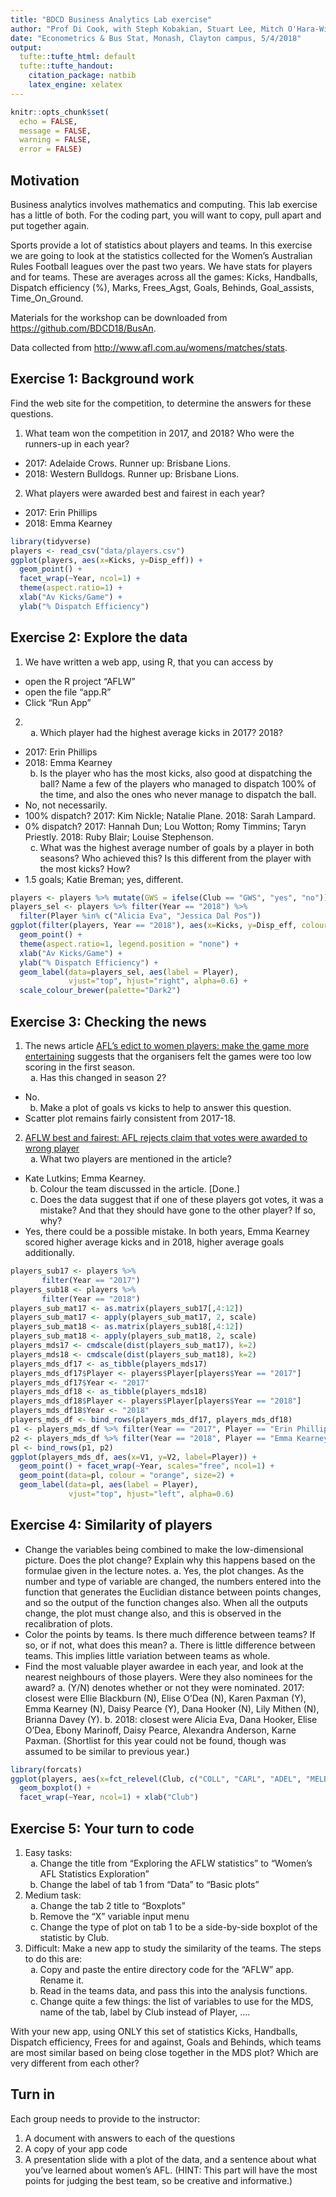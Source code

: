 ---
title: "BDCD Business Analytics Lab exercise"
author: "Prof Di Cook, with Steph Kobakian, Stuart Lee, Mitch O'Hara-Wild"
date: "Econometrics & Bus Stat, Monash, Clayton campus, 5/4/2018"
output:
  tufte::tufte_html: default
  tufte::tufte_handout:
    citation_package: natbib
    latex_engine: xelatex
---

```{r setup, include=FALSE}
knitr::opts_chunk$set(
  echo = FALSE,
  message = FALSE,
  warning = FALSE,
  error = FALSE)
```

## Motivation

Business analytics involves mathematics and computing. This lab exercise has a little of both. For the coding part, you will want to copy, pull apart and put together again. 

Sports provide a lot of statistics about players and teams. In this exercise we are going to look at the statistics collected for the Women's Australian Rules Football leagues over the past two years. We have stats for players and for teams. These are averages across all the games: Kicks, Handballs, Dispatch efficiency (%), Marks, Frees_Agst, Goals, Behinds, Goal_assists, Time_On_Ground. 

Materials for the workshop can be downloaded from [https://github.com/BDCD18/BusAn](https://github.com/BDCD18/BusAn).

Data collected from [http://www.afl.com.au/womens/matches/stats](http://www.afl.com.au/womens/matches/stats).

## Exercise 1: Background work

Find the web site for the competition, to determine the answers for these questions.

1. What team won the competition in 2017, and 2018? Who were the runners-up in each year?
- 2017: Adelaide Crows. Runner up: Brisbane Lions. 
- 2018: Western Bulldogs. Runner up: Brisbane Lions.
2. What players were awarded best and fairest in each year?
- 2017: Erin Phillips
- 2018: Emma Kearney

```{r fig.margin=TRUE, fig.width=3.5, fig.height=7}
library(tidyverse)
players <- read_csv("data/players.csv")
ggplot(players, aes(x=Kicks, y=Disp_eff)) + 
  geom_point() + 
  facet_wrap(~Year, ncol=1) + 
  theme(aspect.ratio=1) +
  xlab("Av Kicks/Game") +
  ylab("% Dispatch Efficiency")
```

## Exercise 2: Explore the data

1. We have written a web app, using R, that you can access by 
- open the R project "AFLW"
- open the file "app.R"
- Click "Run App"
2. 
    a. Which player had the highest average kicks in 2017? 2018?
- 2017: Erin Phillips
- 2018: Emma Kearney
    b. Is the player who has the most kicks, also good at dispatching the ball? Name a few of the players who managed to dispatch 100% of the time, and also the ones who never manage to dispatch the ball. 
- No, not necessarily. 
- 100% dispatch?
2017: Kim Nickle; Natalie Plane.
2018: Sarah Lampard. 
- 0% dispatch?
2017: Hannah Dun; Lou Wotton; Romy Timmins; Taryn Priestly.
2018: Ruby Blair; Louise Stephenson. 
    c. What was the highest average number of goals by a player in both seasons? Who achieved this? Is this different from the player with the most kicks? How?
- 1.5 goals; Katie Breman; yes, different.


```{r fig.margin=TRUE, fig.width=3.5, fig.height=3.5}
players <- players %>% mutate(GWS = ifelse(Club == "GWS", "yes", "no"))
players_sel <- players %>% filter(Year == "2018") %>%
  filter(Player %in% c("Alicia Eva", "Jessica Dal Pos"))
ggplot(filter(players, Year == "2018"), aes(x=Kicks, y=Disp_eff, colour=GWS)) + 
  geom_point() + 
  theme(aspect.ratio=1, legend.position = "none") +
  xlab("Av Kicks/Game") +
  ylab("% Dispatch Efficiency") + 
  geom_label(data=players_sel, aes(label = Player), 
             vjust="top", hjust="right", alpha=0.6) + 
  scale_colour_brewer(palette="Dark2")
```

## Exercise 3: Checking the news

1. The news article [AFL's edict to women players: make the game more entertaining](https://www.theaustralian.com.au/sport/afl/afls-edict-to-women-players-make-the-game-more-entertaining/news-story/44e9b896759ca76edf166b38499d149d) suggests that the organisers felt the games were too low scoring in the first season. 
    a. Has this changed in season 2? 
- No.
    b.  Make a plot of goals vs kicks to help to answer this question.
- Scatter plot remains fairly consistent from 2017-18.

2. [AFLW best and fairest: AFL rejects claim that votes were awarded to wrong player](https://www.foxsports.com.au/afl/womens-afl/aflw-best-and-fairest-afl-rejects-claim-that-votes-were-awarded-to-wrong-player/news-story/c0ae1205ccfecc7481dcf4edc45ed692) 
    a. What two players are mentioned in the article? 
- Kate Lutkins; Emma Kearney.
    b. Colour the team discussed in the article.
    [Done.]
    c. Does the data suggest that if one of these players got votes, it was a mistake? And that they should have gone to the other player? If so, why?
- Yes, there could be a possible mistake. In both years, Emma Kearney scored higher average kicks and in 2018, higher average goals additionally.

```{r fig.margin=TRUE, fig.width=3.5, fig.height=7}
players_sub17 <- players %>%
       filter(Year == "2017") 
players_sub18 <- players %>%
       filter(Year == "2018") 
players_sub_mat17 <- as.matrix(players_sub17[,4:12])
players_sub_mat17 <- apply(players_sub_mat17, 2, scale)
players_sub_mat18 <- as.matrix(players_sub18[,4:12])
players_sub_mat18 <- apply(players_sub_mat18, 2, scale)
players_mds17 <- cmdscale(dist(players_sub_mat17), k=2)
players_mds18 <- cmdscale(dist(players_sub_mat18), k=2)
players_mds_df17 <- as_tibble(players_mds17)
players_mds_df17$Player <- players$Player[players$Year == "2017"]
players_mds_df17$Year <- "2017"
players_mds_df18 <- as_tibble(players_mds18)
players_mds_df18$Player <- players$Player[players$Year == "2018"]
players_mds_df18$Year <- "2018"
players_mds_df <- bind_rows(players_mds_df17, players_mds_df18)
p1 <- players_mds_df %>% filter(Year == "2017", Player == "Erin Phillips")
p2 <- players_mds_df %>% filter(Year == "2018", Player == "Emma Kearney")
pl <- bind_rows(p1, p2)
ggplot(players_mds_df, aes(x=V1, y=V2, label=Player)) + 
  geom_point() + facet_wrap(~Year, scales="free", ncol=1) +
  geom_point(data=pl, colour = "orange", size=2) +
  geom_label(data=pl, aes(label = Player), 
             vjust="top", hjust="left", alpha=0.6)
```

## Exercise 4: Similarity of players

- Change the variables being combined to make the low-dimensional picture. Does the plot change? Explain why this happens based on the formulae given in the lecture notes.
      a. Yes, the plot changes. As the number and type of variable are changed, the numbers entered into the function that generates the Euclidian distance between points changes, and so the output of the function changes also. When all the outputs change, the plot must change also, and this is observed in the recalibration of plots.
- Color the points by teams. Is there much difference between teams? If so, or if not, what does this mean?
      a. There is little difference between teams. This implies little variation between teams as whole. 
- Find the most valuable player awardee in each year, and look at the nearest neighbours of those players. Were they also nominees for the award?
      a. (Y/N) denotes whether or not they were nominated. 2017: closest were Ellie Blackburn (N), Elise O'Dea (N), Karen Paxman (Y), Emma Kearney (N), Daisy Pearce (Y), Dana Hooker (N), Lily Mithen (N), Brianna Davey (Y). 
      b. 2018: closest were Alicia Eva, Dana Hooker, Elise O'Dea, Ebony Marinoff, Daisy Pearce, Alexandra Anderson, Karne Paxman. (Shortlist for this year could not be found, though was assumed to be similar to previous year.)

```{r fig.margin=TRUE, fig.width=3.5, fig.height=7}
library(forcats)
ggplot(players, aes(x=fct_relevel(Club, c("COLL", "CARL", "ADEL", "MELB", "WB", "BL", "FRE", "GWS")), y=Kicks)) + 
  geom_boxplot() +
  facet_wrap(~Year, ncol=1) + xlab("Club")
```

## Exercise 5: Your turn to code

1. Easy tasks: 
    a. Change the title from "Exploring the AFLW statistics" to "Women's AFL Statistics Exploration"
    b. Change the label of tab 1 from "Data" to "Basic plots"
2. Medium task: 
    a. Change the tab 2 title to "Boxplots"
    b. Remove the "X" variable input menu
    c. Change the type of plot on tab 1 to be a side-by-side boxplot of the statistic by Club. 
3. Difficult: Make a new app to study the similarity of the teams. The steps to do this are:
    a. Copy and paste the entire directory code for the "AFLW" app. Rename it. 
    b. Read in the teams data, and pass this into the analysis functions.  
    c. Change quite a few things: the list of variables to use for the MDS, name of the tab, label by Club instead of Player, .... 

With your new app, using ONLY this set of statistics Kicks, Handballs, Dispatch efficiency, Frees for and against, Goals and Behinds, which teams are most similar based on being close together in the MDS plot? Which are very different from each other?

## Turn in

Each group needs to provide to the instructor:

1. A document with answers to each of the questions
2. A copy of your app code
3. A presentation slide with a plot of the data, and a sentence about what you've learned about women's AFL. (HINT: This part will have the most points for judging the best team, so be creative and informative.)

